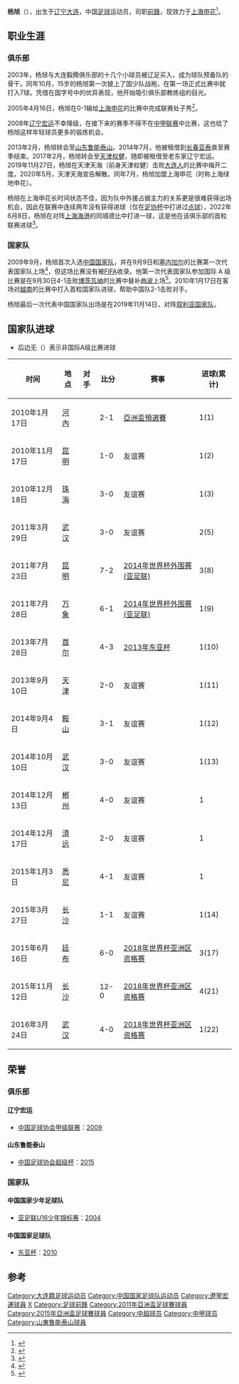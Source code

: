 {{noteTA|G1=足球}}
{{Football player infobox
| playername = 杨旭
| image =
| fullname = 杨旭
| height = {{height|m=1.88}}
| nickname = 
| dateofbirth = {{Birth date and age|year=1988|month=2|day=12}}
| cityofbirth = [[辽宁|辽宁]][[大连|大连]]
| countryofbirth = 中國
| currentclub = [[上海申花|上海申花]]
| clubnumber = 15
| position = 前锋
| youthyears1 =2001–2002| youthyears2 = 2003–2004
| youthclubs1 = [[大连毅腾|大连毅腾]] | youthclubs2 =[[辽宁宏运|辽宁宏运]]
| years1   = 2005–2013
| clubs1   = [[辽宁宏运|辽宁宏运]]
| caps1    = 171    | goals1 = 52
| years2   = 2013–2016
| clubs2   = [[山东鲁能泰山|山东鲁能泰山]]
| caps2    = 74     | goals2 = 14
| years3   = 2014
| clubs3   = →[[长春亚泰|长春亚泰]]（租借）
| caps3    = 11     | goals3 = 2
| years4   = 2017–2020
| clubs4   = [[天津天海|天津天海]]
| caps4    = 53     | goals4 = 17
| years5   = 2017
| clubs5   = →[[辽宁宏运|辽宁宏运]]（租借）
| caps5    = 9     | goals5 = 0
| years6   = 2020–
| clubs6   = [[上海申花|上海申花]]
| caps6    = 16     | goals6 = 0
| nationalyears1  = 2003–2005
| nationalteam1   = [[中國國家少年足球隊|中國U-17]]
| nationalcaps1   = 
| nationalgoals1  = 
| nationalyears2  = 2009–
| nationalteam2   = [[中國國家足球隊|中國]]
| nationalcaps2   = 52
| nationalgoals2  = 28
| pcupdate  = 2019年10月10日
| ntupdate  = 2019年10月10日
}}

'''杨旭'''（{{bd|1988年|2月12日|catIdx=Y}}），出生于[[辽宁|辽宁]][[大连|大连]]，中国[[足球|足球]]运动员，司职[[前锋_(足球)|前鋒]]，现效力于[[上海申花|上海申花]]<ref>{{Cite web |url=http://www.chinanews.com/ty/2020/07-15/9239043.shtml |title=上海申花连宣三人！马丁斯回归、天海两旧将加盟 |access-date=2020-07-15 |archive-date=2021-01-22 |archive-url=https://web.archive.org/web/20210122013622/http://www.chinanews.com/ty/2020/07-15/9239043.shtml |dead-url=no }}</ref>。

==职业生涯==
===俱乐部===
2003年，杨旭与大连毅腾俱乐部的十几个小球员被辽足买入，成为球队预备队的骨干。同年10月，15岁的杨旭第一次披上了国少队战袍，在第一场正式比赛中就打入7球。凭借在国字号中的优异表现，他开始吸引俱乐部教练组的目光。

2005年4月16日，杨旭在0-1输给[[上海申花|上海申花]]的比赛中完成联赛处子秀<ref>{{Cite web |url=http://sports.sina.com.cn/s/2005-04-17/0945544450s.shtml |title=杨旭心态正处子秀挺成功 辽足喜获未来锋线杀手 |access-date=2010-01-18 |archive-date=2019-06-13 |archive-url=https://web.archive.org/web/20190613112726/http://sports.sina.com.cn/s/2005-04-17/0945544450s.shtml |dead-url=no }}</ref>。

2008年[[辽宁宏运|辽宁宏运]]不幸降级，在接下来的赛季不得不在[[中甲联赛|中甲联赛]]中比赛，这也给了杨旭这样年轻球员更多的锻炼机会。

2013年2月，杨旭转会至[[山东泰山足球俱乐部|山东鲁能泰山]]。2014年7月，他被租借到[[长春亚泰足球俱乐部|长春亚泰]]直至赛季结束。2017年2月，杨旭转会至[[天津天海足球俱乐部|天津权健]]，随即被租借至老东家辽宁宏运。2019年11月27日，杨旭在天津天海（前身天津权健）击败[[大连人职业足球俱乐部|大连人]]的比赛中梅开二度。2020年5月，天津天海宣告解散。同年7月，杨旭加盟上海申花（时称上海绿地申花）。

杨旭在上海申花长时间状态不佳，因为队中外援占据主力的关系更是很难获得出场机会，因此在联赛中连续两年没有获得进球（仅在[[中國足協盃|足协杯]]中打进过[[罚点球|点球]]），2022年6月8日，杨旭在对阵[[上海海港足球俱乐部|上海海港]]的同城德比中打进一球，这是他在该俱乐部的首粒联赛进球<ref>{{Cite web |url=https://baijiahao.baidu.com/s?id=1735079777983104643 |title=回顾杨旭上次中超进球：19年作为天海队长 打入2球获队史最后一胜 |access-date=2022-06-09 |publisher=直播吧  }}</ref>。

===国家队===
2009年9月，杨旭首次入选[[中国国家足球队|中国国家队]]，并在9月9日和[[塞内加尔国家足球队|塞内加尔]]的比赛第一次代表国家队上场<ref>{{Cite web |url=http://sports.sohu.com/20090912/n266673411.shtml |title=高洪波：杨旭还是太过紧张 对比赛节奏不太适应 |access-date=2010-01-18 |archive-date=2019-06-09 |archive-url=https://web.archive.org/web/20190609191640/http://sports.sohu.com/20090912/n266673411.shtml |dead-url=no }}</ref>，但这场比赛没有被[[FIFA|FIFA]]收录。他第一次代表国家队参加国际 A 级比赛是在9月30日4-1击败[[博茨瓦纳国家足球队|博茨瓦纳]]的比赛中替补[[曲波|曲波]]上场<ref>{{Cite web |url=http://sports.sina.com.cn/n/2009-10-01/16234613998.shtml |title=国足热身4-1大胜博茨瓦纳 高家军终于钻出不胜怪圈 |access-date=2010-01-18 |archive-date=2019-06-13 |archive-url=https://web.archive.org/web/20190613183152/http://sports.sina.com.cn/n/2009-10-01/16234613998.shtml |dead-url=no }}</ref>。2010年1月17日在客场对[[越南国家足球队|越南]]的比赛中打入首粒国家队进球，帮助中国队2-1击败对手。

杨旭最后一次代表中国国家队出场是在2019年11月14日，对阵[[敘利亞國家足球隊|叙利亚国家队]]。

==国家队进球==
*后边无（）表示非国际A级比赛进球
{|width=70% class="wikitable"  style="text-align: center; font-size: 90%"
!时间!!地点!!对手!!比分!!赛事!!进球(累计)
|-
|2010年1月17日||align=left|{{flagicon|VIE}} [[美亭国家体育场|河內]]||align=left|{{fb|VIE}}||2-1||[[2011年亞洲盃外圍賽|亞洲盃預選賽]]||1(1)
|-
|2010年11月17日||align=left|{{flagicon|CHN}} [[拓东体育场|昆明]]||align=left|{{fb|LAT}}||1-0||友谊赛||1(2)
|-
|2010年12月18日||align=left|{{flagicon|CHN}} [[珠海市体育中心|珠海]]||align=left|{{fb|EST}}||3-0||友谊赛||1(3)
|-
|2011年3月29日||align=left|{{flagicon|CHN}} [[武汉体育中心|武汉]]||align=left|{{fb|HON}}||3-0||友谊赛||2(5)
|-
|2011年7月23日||align=left|{{flagicon|CHN}} [[拓东体育场|昆明]]||align=left|{{fb|LAO}}||7-2||[[2014年世界杯外围赛_(亚足联)|2014年世界杯外围赛 (亚足联)]]||3(8)
|-
|2011年7月28日||align=left|{{flagicon|LAO}} [[新老挝国家体育场|万象]]||align=left|{{fb|LAO}}||6-1||[[2014年世界杯外围赛_(亚足联)|2014年世界杯外围赛 (亚足联)]]||1(9)
|-
|2013年7月28日||align=left|{{flagicon|KOR}} [[首尔奥林匹克主竞技场|首尔]]||align=left|{{fb|AUS}}||4-3||[[2013年东亚杯|2013年东亚杯]]||1(10)
|-
|2013年9月10日||align=left|{{flagicon|CHN}} [[天津奥林匹克体育中心体育场|天津]]||align=left|{{fb|MAS}}||2-0||友谊赛||1(11)
|-
|2014年9月4日||align=left|{{flagicon|CHN}} [[鞍山体育中心体育场|鞍山]]||align=left|{{fb|KUW}}||3-1||友谊赛||1(12)
|-
|2014年10月10日||align=left|{{flagicon|CHN}} [[武汉体育中心|武汉]]||align=left|{{fb|THA}}||3-0||友谊赛||1(13)
|-
|2014年12月13日||align=left|{{flagicon|CHN}} [[郴州体育中心体育场|郴州]]||align=left|{{fb|KGZ}}||4-0||友谊赛||1
|-
|2014年12月17日||align=left|{{flagicon|CHN}} [[恒大足球基地|清远]]||align=left|{{fb|KGZ}}||2-0||友谊赛||1
|-
|2015年1月3日||align=left|{{flagicon|AUS}} [[坎贝尔敦体育场|悉尼]]||align=left|{{fb|OMA}}||4-1||友谊赛||1
|-
|2015年3月27日||align=left|{{flagicon|CHN}} [[贺龙体育文化中心|长沙]]||align=left|{{fb|HAI}}||1-1||友谊赛||1(14)
|-
|2015年6月16日||align=left|{{flagicon|BHU}} [[不丹体育场|廷布]]||align=left|{{fb|BHU}}||6-0||[[2018年世界杯亚洲区资格赛|2018年世界杯亚洲区资格赛]]||3(17)
|-
|2015年11月12日||align=left|{{flagicon|CHN}} [[贺龙体育文化中心|长沙]]||align=left|{{fb|BHU}}||12-0||[[2018年世界杯亚洲区资格赛|2018年世界杯亚洲区资格赛]]||4(21)
|-
|2016年3月24日||align=left|{{flagicon|CHN}} [[武汉体育中心体育场|武汉]]||align=left|{{fb|MDV}}||4-0||[[2018年世界杯亚洲区资格赛|2018年世界杯亚洲区资格赛]]||1(22)
|}

== 荣誉 ==
=== 俱乐部 ===
==== 辽宁宏运 ====
*[[中国足球协会甲级联赛|中国足球协会甲级联赛]]：[[2009年中国足球甲级联赛|2009]]

==== 山东鲁能泰山 ====
*[[中国足球协会超级杯|中国足球协会超级杯]]：[[2015年中国足球协会超级杯|2015]]

===国家队===
==== 中国国家少年足球队 ====
*[[亚足联U16少年锦标赛|亚足联U16少年锦标赛]]：[[2004年亚足联U16少年锦标赛|2004]]

==== 中国国家足球队 ====
*[[东亚杯|东亚杯]]：[[2010年东亚足球锦标赛|2010]]

==参考==
{{reflist}}

{{2010年中超分类名单辽宁}}
{{2011年中超分类名单辽宁}}
{{2012年中超分类名单辽宁}}
{{2013年中超分类名单山东}}
{{2014年中超分类名单山东}}
{{2014年中超分类名单长春}}
{{2015年中超分类名单山东}}
{{2016年中超分类名单山东}}
{{2017年中超分类名单辽宁}}
{{2018年中超分类名单天津权健}}
{{2011年亞洲杯足球賽中國參賽名單}}
{{2015年亚洲杯足球赛中国参赛名单}}


{{DEFAULTSORT:YANG Xu}}
[[Category:大连籍足球运动员|Category:大连籍足球运动员]]
[[Category:中国国家足球队运动员|Category:中国国家足球队运动员]]
[[Category:遼寧宏運球員|Category:遼寧宏運球員]]
[[Category:杨姓|X]]
[[Category:足球前鋒|Category:足球前鋒]]
[[Category:2011年亞洲盃足球賽球員|Category:2011年亞洲盃足球賽球員]]
[[Category:2015年亞洲盃足球賽球員|Category:2015年亞洲盃足球賽球員]]
[[Category:中超球员|Category:中超球员]]
[[Category:中甲球员|Category:中甲球员]]
[[Category:山東魯能泰山球員|Category:山東魯能泰山球員]]